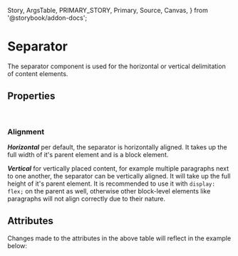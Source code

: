   Story,
  ArgsTable,
  PRIMARY_STORY,
  Primary,
  Source,
  Canvas,
} from '@storybook/addon-docs';

# Separator

The separator component is used for the horizontal or vertical delimitation of content elements.

<Canvas columns={3} withSource="open" withToolbar={false}>
  <Story id="components-utilities-separator--story-010-horizontal" />
</Canvas>

## Properties

<br />

### Alignment

**_Horizontal_** per default, the separator is horizontally aligned. It takes up the full width of it's parent element
and is a block element.

**_Vertical_** for vertically placed content, for example multiple paragraphs next to one another, the separator
can be vertically aligned. It will take up the full height of it's parent element. It is recommended
to use it with `display: flex;` on the parent as well, otherwise other block-level elements like paragraphs
will not align correctly due to their nature.

## Attributes

<ArgsTable story={PRIMARY_STORY} />
Changes made to the attributes in the above table will reflect in the example below:
<Primary />

